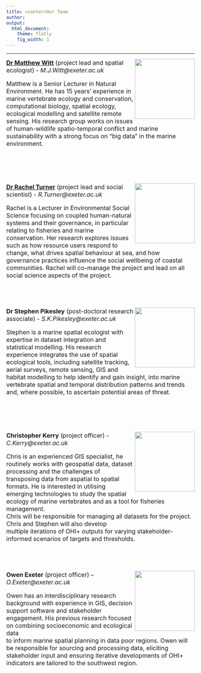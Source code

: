 ```yaml
---
title: <center>Our Team
author:  
output:
  html_document:
    theme: flatly
    fig_width: 1
---
```


<!--- please update--->

----

<img align="right" src="images/profile_Matt2.jpg" width="160px">
<font size="3">[**Dr Matthew Witt**](https://biosciences.exeter.ac.uk/staff/index.php?web_id=matthew_witt) (project lead and spatial ecologist) - _M.J.Witt@exeter.ac.uk_

Matthew is a Senior Lecturer in Natural Environment. He has 15 years’ experience in marine vertebrate ecology and conservation, computational biology, spatial ecology, ecological modelling and satellite remote sensing. His research group works on issues of human-wildlife spatio-temporal conflict and marine sustainability with a strong focus on “big data” in the marine environment. 

<br>
<br>
<br>
<br>
<img align="right" src="images/profile_Rachel2.jpg" width="160px">
[**Dr Rachel Turner**](http://geography.exeter.ac.uk/staff/index.php?web_id=Rachel_Turner) (project lead and social scientist) - _R.Turner@exeter.ac.uk_

Rachel is a Lecturer in Environmental Social Science focusing on coupled human-natural systems and their governance, in particular relating to fisheries and marine conservation. Her research explores issues such as how resource users respond to change, what drives spatial behaviour at sea, and how governance practices influence the social wellbeing of coastal communities.
Rachel will co-manage the project and lead on all social science aspects of the project. 

<br>
<br>
<br>
<img align="right" src="images/profile_Stephen.jpg" width="160px">
**Dr Stephen Pikesley** (post-doctoral research associate) - _S.K.Pikesley@exeter.ac.uk_

Stephen is a marine spatial ecologist with expertise in dataset integration and statistical modelling. His research experience integrates the use of spatial ecological tools, including satellite tracking, aerial surveys, remote sensing, GIS and habitat modelling to help identify and gain insight, into marine vertebrate spatial and temporal distribution patterns and trends and, where possible, to ascertain potential areas of threat.

<br>
<br>
<br>
<br>
<img align="right" src="images/profile_Chris.JPG" width="160px">
**Christopher Kerry**  (project officer) - _C.Kerry@exeter.ac.uk_

Chris is an experienced GIS specialist, he routinely works with geospatial data, dataset processing and the challenges of transposing data from aspatial to spatial formats. He is interested in utilising emerging technologies to study the spatial ecology of marine vertebrates and as a tool for fisheries management. <br /> Chris will be responsible for managing all datasets for the project. Chris and Stephen will also develop <br /> multiple iterations of OHI+ outputs for varying stakeholder-informed scenarios of targets and thresholds.

<br>
<br>
<br>
<img align="right" src="images/profile_Owen.jpg" width="160px">
**Owen Exeter** (project officer) – _O.Exeter@exeter.ac.uk_

Owen has an interdisciplinary research background with experience in GIS, decision support software and stakeholder engagement. His previous research focused on combining socioeconomic and ecological data <br /> to inform marine spatial planning in data poor regions. Owen will be responsible for sourcing and processing data, eliciting stakeholder input and ensuring iterative developments of OHI+ indicators are tailored to the southwest region.













